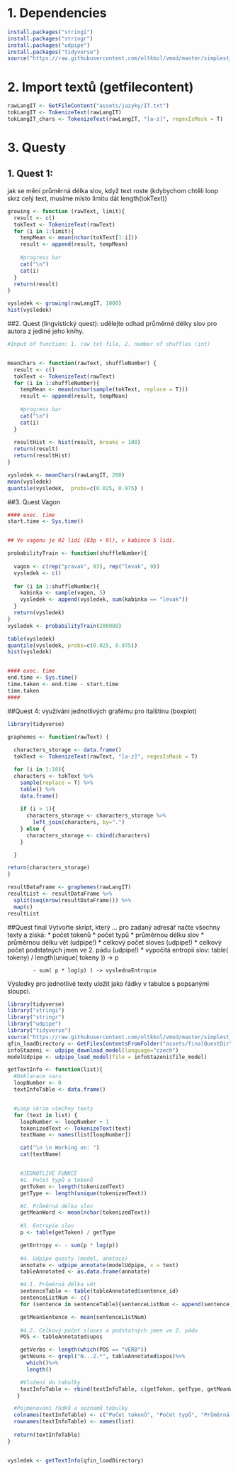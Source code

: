 # 1. Dependencies
```r
install.packages("stringi")
install.packages("stringr")
install.packages("udpipe")
install.packages("tidyverse")
source("https://raw.githubusercontent.com/oltkkol/vmod/master/simplest_text.R")
```

# 2. Import textů (getfilecontent)
```r
rawLangIT <- GetFileContent("assets/jazyky/IT.txt")
tokLangIT <- TokenizeText(rawLangIT)
tokLangIT_chars <- TokenizeText(rawLangIT, "[a-z]", regexIsMask = T)
```

# 3. Questy
## 1. Quest 1: 
jak se mění průměrná délka slov, když text roste (kdybychom chtěli loop skrz celý text, musíme místo limitu dát length(tokText))

```r
growing <- function (rawText, limit){
  result <- c()
  tokText <- TokenizeText(rawText)
  for (i in 1:limit){
    tempMean <- mean(nchar(tokText[1:i]))
    result <- append(result, tempMean)
    
    #progress bar
    cat("\n")
    cat(i)
  }
  return(result)
}

vysledek <- growing(rawLangIT, 1000)
hist(vysledek)
```

##2. Quest (lingvistický quest): 
udělejte odhad průměrné délky slov pro autora z jediné jeho knihy.

```r

#Input of function: 1. raw txt file, 2. number of shuffles (int)


meanChars <- function(rawText, shuffleNumber) {
  result <- c()
  tokText <- TokenizeText(rawText)
  for (i in 1:shuffleNumber){
    tempMean <- mean(nchar(sample(tokText, replace = T)))
    result <- append(result, tempMean)
    
    #progress bar
    cat("\n")
    cat(i)
  }
  
  resultHist <- hist(result, breaks = 100)
  return(result)
  return(resultHist)
}

vysledek <- meanChars(rawLangIT, 200)
mean(vysledek)
quantile(vysledek,  probs=c(0.025, 0.975) )

```


##3. Quest Vagon

```r
#### exec. time
start.time <- Sys.time()


## Ve vagonu je 92 lidí (83p + 9l), v kabince 5 lidí.

probabilityTrain <- function(shuffleNumber){
  
  vagon <- c(rep("pravak", 83), rep("levak", 9))
  vysledek <- c()
  
  for (i in 1:shuffleNumber){
    kabinka <- sample(vagon, 5)
    vysledek <- append(vysledek, sum(kabinka == "levak"))
  }
  return(vysledek)
}
vysledek <- probabilityTrain(200000)

table(vysledek)
quantile(vysledek, probs=c(0.025, 0.975))
hist(vysledek)


#### exec. time
end.time <- Sys.time()
time.taken <- end.time - start.time
time.taken
####

```

##Quest 4: využívání jednotlivých grafému pro italštinu (boxplot)

```r
library(tidyverse)

graphemes <- function(rawText) {
  
  characters_storage <- data.frame()
  tokText <- TokenizeText(rawText, "[a-z]", regexIsMask = T)

  for (i in 1:10){
  characters <- tokText %>%
    sample(replace = T) %>%
    table() %>%
    data.frame()
  
    if (i > 1){
      characters_storage <- characters_storage %>% 
        left_join(characters, by=".")
    } else { 
      characters_storage <- cbind(characters)
    }

  }

return(characters_storage)
}

resultDataFrame <- graphemes(rawLangIT)
resultList <- resultDataFrame %>%
  split(seq(nrow(resultDataFrame))) %>%
  map(c)
resultList

```


##Quest final
Vytvořte skript, který …
	pro zadaný adresář načte všechny texty a získá:
		* počet tokenů
		* počet typů
		* průměrnou délku slov
		* průměrnou délku vět (udpipe!)
		* celkový počet sloves (udpipe!)
		* celkový počet podstatných jmen ve 2. pádu (udpipe!)
		* vypočítá entropii slov:
			table( tokeny) / length(unique( tokeny )) -> p

			- sum( p * log(p) ) -> vyslednaEntropie
	

Výsledky pro jednotlivé texty uložit jako řádky v tabulce s popsanými sloupci.

```r
library(tidyverse)
library("stringi")
library("stringr")
library("udpipe")
library("tidyverse")
source("https://raw.githubusercontent.com/oltkkol/vmod/master/simplest_text.R")
qfin_loadDirectory <- GetFilesContentsFromFolder("assets/finalQuestDir")
infoStazeni <- udpipe_download_model(language="czech")
modelUdpipe <- udpipe_load_model(file = infoStazeni$file_model)
```



```r

getTextInfo <- function(list){
  #Deklarace vars
  loopNumber <- 0
  textInfoTable <- data.frame()


  #Loop skrze všechny texty
  for (text in list) {
    loopNumber <- loopNumber + 1
    tokenizedText <- TokenizeText(text)
    textName <- names(list[loopNumber])

    cat("\n \n Working on: ")
    cat(textName)


    #JEDNOTLIVÉ FUNKCE
    #1. Počet typů a tokenů
    getToken <- length(tokenizedText)
    getType <- length(unique(tokenizedText))

    #2. Průměrná délka slov
    getMeanWord <- mean(nchar(tokenizedText))
    
    #3. Entropie slov
    p <- table(getToken) / getType

    getEntropy <- - sum(p * log(p))
	
    #4. Udpipe questy (model, anotace)
    annotate <- udpipe_annotate(modelUdpipe, x = text)
    tableAnnotated <- as.data.frame(annotate)

    #4.1. Průměrná délka vět
    sentenceTable <- table(tableAnnotated$sentence_id)
    sentenceListNum <- c()
    for (sentence in sentenceTable){sentenceListNum <- append(sentence, sentenceListNum)}

    getMeanSentence <- mean(sentenceListNum)
    
    #4.2. Celkový počet sloves a podstatných jmen ve 2. pádu 
    POS <- tableAnnotated$upos

    getVerbs <- length(which(POS == "VERB"))
    getNouns <- grepl("N...2.*", tableAnnotated$xpos)%>%
      which()%>%
      length()

    #Vložení do tabulky
    textInfoTable <- rbind(textInfoTable, c(getToken, getType, getMeanWord, getMeanSentence, getEntropy, getVerbs, getNouns))
   }

  #Pojmenování řádků a seznamů tabulky
  colnames(textInfoTable) <- c("Počet tokenů", "Počet typů", "Průměrná délka slov", "Průměrná délka vět", "Entropie", "Verbs", "Nouns (2. pád)")
  rownames(textInfoTable) <- names(list)
  
  return(textInfoTable)
}


vysledek <- getTextInfo(qfin_loadDirectory)






```

